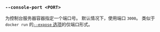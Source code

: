 ### `--console-port <PORT>`

为控制台服务器容器指定一个端口号。
默认情况下，使用端口 `3000`。
类似于 `docker run` 的[`--expose` 选项][docker run expose]的仅端口形式。

[docker run expose]: https://docs.docker.com/reference/cli/docker/container/run/#publish